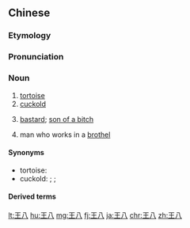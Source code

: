 ==Chinese==
{{zh-forms}}

===Etymology===
{{rfe|lang=zh}}

===Pronunciation===
{{zh-pron
|m=wángba
|c=wong4 baat3
|mn=qz,xm,zz:ông-pat
|cat=n
}}

===Noun===
{{zh-noun}}

# [[tortoise]]
# [[cuckold]]
# {{lb|zh|pejorative}} [[bastard]]; [[son of a bitch]]
# man who works in a [[brothel]]

====Synonyms====
* tortoise: {{zh-l|草龜}}
* cuckold: {{zh-l|烏龜}}; {{zh-l|綠帽子}}; {{zh-l|綠帽}}

====Derived terms====
{{zh-der|王八蛋}}

[[lt:王八]]
[[hu:王八]]
[[mg:王八]]
[[fj:王八]]
[[ja:王八]]
[[chr:王八]]
[[zh:王八]]